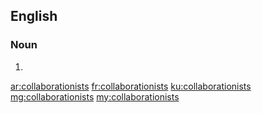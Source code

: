 ==English==

===Noun===
{{head|en|plural}}

# {{plural of|collaborationist|lang=en}}

[[ar:collaborationists]]
[[fr:collaborationists]]
[[ku:collaborationists]]
[[mg:collaborationists]]
[[my:collaborationists]]